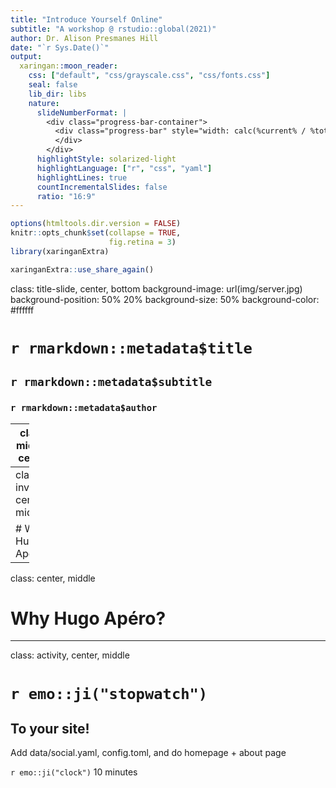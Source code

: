 ```yaml
---
title: "Introduce Yourself Online"
subtitle: "A workshop @ rstudio::global(2021)"
author: Dr. Alison Presmanes Hill
date: "`r Sys.Date()`"
output:
  xaringan::moon_reader:
    css: ["default", "css/grayscale.css", "css/fonts.css"]
    seal: false 
    lib_dir: libs
    nature:
      slideNumberFormat: |
        <div class="progress-bar-container">
          <div class="progress-bar" style="width: calc(%current% / %total% * 100%);">
          </div>
        </div>
      highlightStyle: solarized-light
      highlightLanguage: ["r", "css", "yaml"]
      highlightLines: true
      countIncrementalSlides: false
      ratio: "16:9"
---
```


```r
options(htmltools.dir.version = FALSE)
knitr::opts_chunk$set(collapse = TRUE,
                      fig.retina = 3)
library(xaringanExtra)
```

```r
xaringanExtra::use_share_again()
```

class: title-slide, center, bottom
background-image: url(img/server.jpg)
background-position: 50% 20%
background-size: 50%
background-color: #ffffff

# `r rmarkdown::metadata$title`

## `r rmarkdown::metadata$subtitle`

### `r rmarkdown::metadata$author`

---
class: middle, center

<blockquote class="twitter-tweet"><p lang="en" dir="ltr">Build a website with HTML and CSS that somebody else wrote. <a href="https://t.co/ya2NWe2rff">https://t.co/ya2NWe2rff</a></p>&mdash; Alison Presmanes Hill (@apreshill) <a href="https://twitter.com/apreshill/status/1280635175538311168?ref_src=twsrc%5Etfw">July 7, 2020</a></blockquote> <script async src="https://platform.twitter.com/widgets.js" charset="utf-8"></script> 

---
class: inverse, center, middle

# Why Hugo Apéro?

---
class: center, middle

# Why Hugo Apéro?


---
class: activity, center, middle

# `r emo::ji("stopwatch")`

## To your site!

Add data/social.yaml, config.toml, and do homepage + about page

`r emo::ji("clock")` 10 minutes
